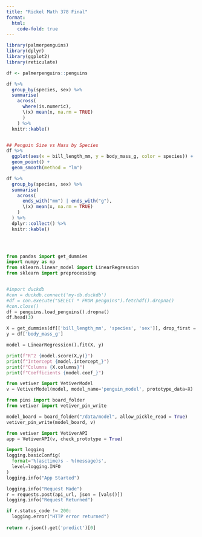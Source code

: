 ```yaml
---
title: "Rickel Math 378 Final"
format:
  html:
    code-fold: true
---
```


```r

library(palmerpenguins)
library(dplyr)
library(ggplot2)
library(reticulate)

df <- palmerpenguins::penguins

df %>%
  group_by(species, sex) %>%
  summarise(
    across(
      where(is.numeric), 
      \(x) mean(x, na.rm = TRUE)
      )
    ) %>%
  knitr::kable()


## Penguin Size vs Mass by Species
df %>%
  ggplot(aes(x = bill_length_mm, y = body_mass_g, color = species)) +
  geom_point() + 
  geom_smooth(method = "lm")

```

```r
df %>%
  group_by(species, sex) %>%
  summarise(
    across(
      ends_with("mm") | ends_with("g"),
      \(x) mean(x, na.rm = TRUE)
    )
  ) %>%
  dplyr::collect() %>%
  knitr::kable()
  
```

```r

```

```         
```

```python
from pandas import get_dummies
import numpy as np
from sklearn.linear_model import LinearRegression
from sklearn import preprocessing



```

```python
#import duckdb
#con = duckdb.connect('my-db.duckdb')
#df = con.execute("SELECT * FROM penguins").fetchdf().dropna()
#con.close()
df = penguins.load_penguins().dropna()
df.head(3)
```

```python

X = get_dummies(df[['bill_length_mm', 'species', 'sex']], drop_first = True)
y = df['body_mass_g']

model = LinearRegression().fit(X, y)


```

```python

print(f"R^2 {model.score(X,y)}")
print(f"Intercept {model.intercept_}")
print(f"Columns {X.columns}")
print(f"Coefficients {model.coef_}")
```

```python
from vetiver import VetiverModel
v = VetiverModel(model, model_name='penguin_model', prototype_data=X)

```

```python
from pins import board_folder
from vetiver import vetiver_pin_write

model_board = board_folder("/data/model", allow_pickle_read = True)
vetiver_pin_write(model_board, v)
```

```python
from vetiver import VetiverAPI
app = VetiverAPI(v, check_prototype = True)

```

```python
import logging
logging.basicConfig(
  format='%(asctime)s - %(message)s',
  level=logging.INFO
)
logging.info("App Started")
```

```python
logging.info("Request Made")
r = requests.post(api_url, json = [vals()])
logging.info("Request Returned")

if r.status_code != 200:
  logging.error("HTTP error returned")
  
return r.json().get('predict')[0]

```

```python

```

```         
```

```         
```
